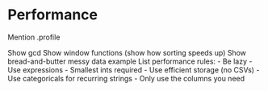 # Performance

Mention .profile

Show gcd
Show window functions (show how sorting speeds up)
Show bread-and-butter messy data example
List performance rules:
    - Be lazy
    - Use expressions
    - Smallest ints required
    - Use efficient storage (no CSVs)
    - Use categoricals for recurring strings
    - Only use the columns you need